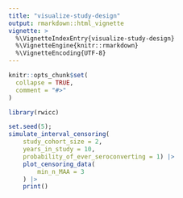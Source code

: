 ```yaml
---
title: "visualize-study-design"
output: rmarkdown::html_vignette
vignette: >
  %\VignetteIndexEntry{visualize-study-design}
  %\VignetteEngine{knitr::rmarkdown}
  %\VignetteEncoding{UTF-8}
---
```


```r
knitr::opts_chunk$set(
  collapse = TRUE,
  comment = "#>"
)
```

```r
library(rwicc)

```

```r

set.seed(5); 
simulate_interval_censoring(
    study_cohort_size = 2, 
    years_in_study = 10, 
    probability_of_ever_seroconverting = 1) |> 
    plot_censoring_data(
        min_n_MAA = 3
    ) |> 
    print()

```

